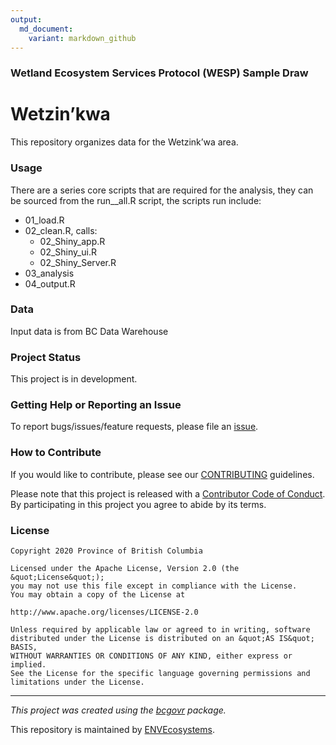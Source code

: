 ```yaml
---
output:
  md_document:
    variant: markdown_github
---
```


### Wetland Ecosystem Services Protocol (WESP) Sample Draw


<!-- Add a project state badge
See https://github.com/BCDevExchange/Our-Project-Docs/blob/master/discussion/projectstates.md
If you have bcgovr installed and you use RStudio, click the 'Insert BCDevex Badge' Addin. -->
 
# Wetzin'kwa
This repository organizes data for the Wetzink'wa area. 

### Usage

There are a series core scripts that are required for the analysis, they can be sourced from the run__all.R script, the scripts run include:

- 01_load.R
- 02_clean.R, calls:
  - 02_Shiny_app.R
  - 02_Shiny_ui.R
  - 02_Shiny_Server.R
- 03_analysis
- 04_output.R

### Data

Input data is from BC Data Warehouse

### Project Status

This project is in development.

### Getting Help or Reporting an Issue

To report bugs/issues/feature requests, please file an [issue](https://github.com/bcgov/Wetland_Summary/issues/).

### How to Contribute

If you would like to contribute, please see our [CONTRIBUTING](CONTRIBUTING.md) guidelines.

Please note that this project is released with a [Contributor Code of Conduct](CODE_OF_CONDUCT.md). By participating in this project you agree to abide by its terms.

### License

```
Copyright 2020 Province of British Columbia

Licensed under the Apache License, Version 2.0 (the &quot;License&quot;);
you may not use this file except in compliance with the License.
You may obtain a copy of the License at

http://www.apache.org/licenses/LICENSE-2.0

Unless required by applicable law or agreed to in writing, software distributed under the License is distributed on an &quot;AS IS&quot; BASIS,
WITHOUT WARRANTIES OR CONDITIONS OF ANY KIND, either express or implied.
See the License for the specific language governing permissions and limitations under the License.
```

---
*This project was created using the [bcgovr](https://github.com/bcgov/bcgovr) package.* 

This repository is maintained by
[ENVEcosystems](https://github.com/orgs/bcgov/teams/envecosystems/members).

